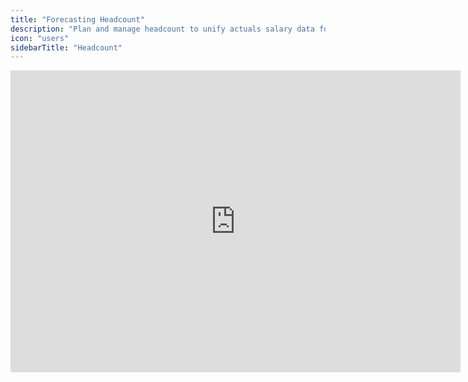 ```yaml
---
title: "Forecasting Headcount"
description: "Plan and manage headcount to unify actuals salary data forecasts."
icon: "users"
sidebarTitle: "Headcount"
---
```


<iframe width="720" height="483" src="https://www.loom.com/embed/799fcb9020514d7fa3eda7353b894f1d?sid=74449116-0c68-4313-a05f-cb0785da2f80" frameborder="0" webkitallowfullscreen mozallowfullscreen allowfullscreen />

## Overview

Headcount planning is essential for almost every organization, especially when it comes to analyzing salaries. However, actuals data in accounting systems is often structured differently than what's needed for detailed headcount forecasting. This Masterclass outlines a recommended approach to reconciling these differences and setting up effective headcount planning in Francis.

## Basics

### Importing actuals

Your chart of accounts typically contains various salary-related accounts (e.g., base salaries, fees, taxes). You can choose to map each account to individual rows or combine them into a single row, depending on how granular you want your data to be.&#x20;

<Tip>
  If you've implemented dimensions, you can use them to break down salary data by department or individual employees.
</Tip>

### Forecasting salaries

To keep headcount forecasts organized, we recommend creating a dedicated tab separate from your main P\&L. One effective structure is to group people by department with rows for each individual; for more detailed planning, you might place each person in their own group and list separate components of their compensation.

Base salaries are often entered as fixed amounts. If you want to account for annual increases, you can automate these changes using the `if_month()` function:

```typescript
// Example
= "Base salaries"[-1] * (1 + if_month(1) * 5%)
```